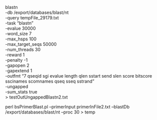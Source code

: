 

blastn \
  -db /export/databases/blast/nt \
  -query tempFile_29179.txt \
  -task "blastn" \
  -evalue 30000 \
  -word_size 7 \
  -max_hsps 100 \
  -max_target_seqs 50000 \
  -num_threads 30 \
  -reward 1 \
  -penalty -1 \
  -gapopen 2 \
  -gapextend 1 \
  -outfmt "7 qseqid sgi evalue length qlen sstart send slen score bitscore sscinames scomnames qseq sseq sstrand" \
  -ungapped \
  -sum_stats true \
  > testOutUngappedBlastn2.txt
  
  
  
perl bsPrimerBlast.pl --primerInput primerInFile2.txt --blastDb /export/databases/blast/nt --proc 30 > temp